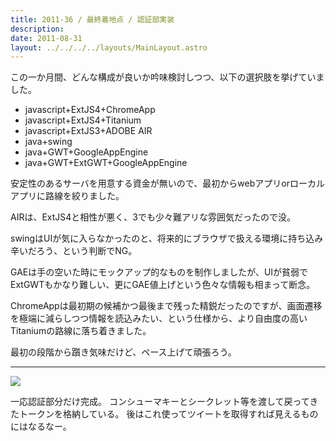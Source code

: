 ```yaml
---
title: 2011-36 / 最終着地点 / 認証部実装
description: 
date: 2011-08-31
layout: ../../../../layouts/MainLayout.astro
---
```


この一か月間、どんな構成が良いか吟味検討しつつ、以下の選択肢を挙げていました。

- javascript+ExtJS4+ChromeApp
- javascript+ExtJS4+Titanium
- javascript+ExtJS3+ADOBE AIR
- java+swing
- java+GWT+GoogleAppEngine
- java+GWT+ExtGWT+GoogleAppEngine

安定性のあるサーバを用意する資金が無いので、最初からwebアプリorローカルアプリに路線を絞りました。

AIRは、ExtJS4と相性が悪く、3でも少々難アリな雰囲気だったので没。

swingはUIが気に入らなかったのと、将来的にブラウザで扱える環境に持ち込み辛いだろう、という判断でNG。

GAEは手の空いた時にモックアップ的なものを制作しましたが、UIが貧弱でExtGWTもかなり難しい、更にGAE値上げという色々な情報も相まって断念。

ChromeAppは最初期の候補かつ最後まで残った精鋭だったのですが、画面遷移を極端に減らしつつ情報を読込みたい、という仕様から、より自由度の高いTitaniumの路線に落ち着きました。

最初の段階から躓き気味だけど、ペース上げて頑張ろう。

----

![](/ja/blog/posts/2011-36/20120126210525.jpeg)

一応認証部分だけ完成。
コンシューマキーとシークレット等を渡して戻ってきたトークンを格納している。
後はこれ使ってツイートを取得すれば見えるものにはなるなー。
